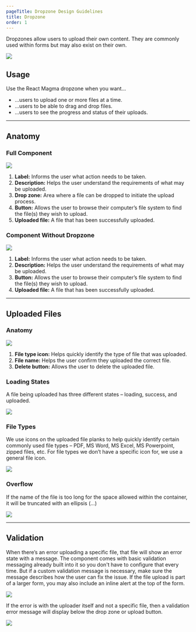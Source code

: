 ```yaml
---
pageTitle: Dropzone Design Guidelines
title: Dropzone
order: 1
---
```



<PageContent componentName="dropzone" type="design">

<LeadParagraph>
  Dropzones allow users to upload their own content. They are commonly used
  within forms but may also exist on their own.
</LeadParagraph>

![ ](../../images/dropzone/uploader-intro-image.png)

## Usage

Use the React Magma dropzone when you want...

- ...users to upload one or more files at a time.
- ...users to be able to drag and drop files.
- ...users to see the progress and status of their uploads.

---

## Anatomy

### Full Component

![ ](../../images/dropzone/uploader-dropzone-anatomy.png)

1. **Label:** Informs the user what action needs to be taken.
1. **Description:** Helps the user understand the requirements of what may be uploaded.
1. **Drop zone:** Area where a file can be dropped to initiate the upload process.
1. **Button:** Allows the user to browse their computer’s file system to find the file(s) they wish to upload.
1. **Uploaded file:** A file that has been successfully uploaded.

### Component Without Dropzone

![ ](../../images/dropzone/uploader-anatomy.png)

1. **Label:** Informs the user what action needs to be taken.
1. **Description:** Helps the user understand the requirements of what may be uploaded.
1. **Button:** Allows the user to browse their computer’s file system to find the file(s) they wish to upload.
1. **Uploaded file:** A file that has been successfully uploaded.

---

## Uploaded Files

### Anatomy

![ ](../../images/dropzone/uploaded-file-anatomy.png)

1. **File type icon:** Helps quickly identify the type of file that was uploaded.
1. **File name:** Helps the user confirm they uploaded the correct file.
1. **Delete button:** Allows the user to delete the uploaded file.

### Loading States

A file being uploaded has three different states – loading, success, and uploaded.

![ ](../../images/dropzone/loading-states.png)

### File Types

We use icons on the uploaded file planks to help quickly identify certain commonly used file types – PDF, MS Word, MS Excel, MS Powerpoint, zipped files, etc. For file types we don’t have a specific icon for, we use a general file icon.

![ ](../../images/dropzone/file-types.png)

### Overflow

If the name of the file is too long for the space allowed within the container, it will be truncated with an ellipsis (...)

![ ](../../images/dropzone/uploaded-file-overflow.png)

---

## Validation

When there’s an error uploading a specific file, that file will show an error state with a message. The component comes with basic validation messaging already built into it so you don't have to configure that every time. But if a custom validation message is necessary, make sure the message describes how the user can fix the issue. If the file upload is part of a larger form, you may also include an inline alert at the top of the form.

![ ](../../images/dropzone/file-validation.png)

If the error is with the uploader itself and not a specific file, then a validation error message will display below the drop zone or upload button.

![ ](../../images/dropzone/uploader-validation.png)

<span className="horizontal-spacer"></span>

</PageContent>
